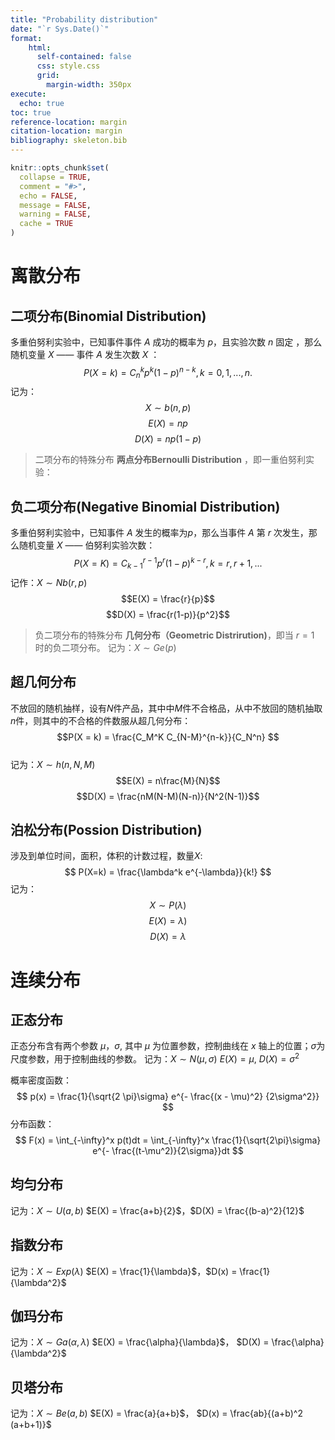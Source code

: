 ```yaml
---
title: "Probability distribution"
date: "`r Sys.Date()`"
format:
    html: 
      self-contained: false
      css: style.css
      grid: 
        margin-width: 350px
execute: 
  echo: true
toc: true
reference-location: margin
citation-location: margin
bibliography: skeleton.bib
---
```


```r
knitr::opts_chunk$set(
  collapse = TRUE,
  comment = "#>",
  echo = FALSE,
  message = FALSE,
  warning = FALSE,
  cache = TRUE
)
```


# 离散分布

## 二项分布(Binomial Distribution)
多重伯努利实验中，已知事件事件 $A$ 成功的概率为 $p$，且实验次数 $n$ 固定 ，那么随机变量 $X$ —— 事件 $A$ 发生次数 $X$ ：
$$ P(X = k) = C_n^k p^k(1-p)^{n-k}, k = 0,1,...,n. $$
记为：$$X \sim b(n,p)$$
$$E(X) = np$$
$$ D(X) = np(1-p)$$

> 二项分布的特殊分布 **两点分布Bernoulli Distribution** ，即一重伯努利实验：

## 负二项分布(Negative Binomial Distribution)

多重伯努利实验中，已知事件 $A$ 发生的概率为$p$，那么当事件 $A$ 第 $r$ 次发生，那么随机变量 $X$ —— 伯努利实验次数：
$$P(X = K) = C_{k-1}^{r-1}p^r(1-p)^{k-r}, k = r,r+1,... $$
记作：$X \sim Nb(r,p)$
$$E(X) = \frac{r}{p}$$
$$D(X) = \frac{r(1-p)}{p^2}$$

> 负二项分布的特殊分布  **几何分布（Geometric Distrirution)**，即当 $r = 1$ 时的负二项分布。
>记为：$X \sim Ge(p)$

## 超几何分布

不放回的随机抽样，设有$N$件产品，其中中$M$件不合格品，从中不放回的随机抽取$n$件，则其中的不合格的件数服从超几何分布： 
$$P(X = k) = \frac{C_M^K C_{N-M}^{n-k}}{C_N^n} $$  
记为：$X \sim h(n,N,M)$
$$E(X) = n\frac{M}{N}$$
$$D(X) = \frac{nM(N-M)(N-n)}{N^2(N-1)}$$

## 泊松分布(Possion Distribution)

涉及到单位时间，面积，体积的计数过程，数量$X$:
$$ P(X=k) = \frac{\lambda^k e^{-\lambda}}{k!}  $$ 
记为：$$ X \sim  P(\lambda) $$
$$E(X) = \lambda)$$
$$D(X) = \lambda$$

# 连续分布

## 正态分布
正态分布含有两个参数 $\mu$，$\sigma$, 其中 $\mu$ 为位置参数，控制曲线在 $x$ 轴上的位置；$\sigma$为尺度参数，用于控制曲线的参数。
记为：$X \sim N(\mu,\sigma)$
$E(X) = \mu$, $D(X) = \sigma^2$

概率密度函数：
$$ p(x) = \frac{1}{\sqrt{2 \pi}\sigma} e^{- \frac{(x - \mu)^2}   {2\sigma^2}} $$
分布函数：
$$ F(x) = \int_{-\infty}^x p(t)dt = \int_{-\infty}^x \frac{1}{\sqrt{2\pi}\sigma} e^{- \frac{(t-\mu^2)}{2\sigma}}dt $$

## 均匀分布
记为：$X \sim U(a,b)$
$E(X) = \frac{a+b}{2}$，$D(X) = \frac{(b-a)^2}{12}$  


## 指数分布
记为：$X \sim Exp(\lambda)$
$E(X) = \frac{1}{\lambda}$，$D(x) = \frac{1}{\lambda^2}$  


## 伽玛分布

记为：$X \sim Ga(\alpha,\lambda)$
$E(X) = \frac{\alpha}{\lambda}$， $D(X) = \frac{\alpha}{\lambda^2}$  


## 贝塔分布

记为：$X \sim Be(a,b)$
$E(X) = \frac{a}{a+b}$， $D(x) = \frac{ab}{(a+b)^2 (a+b+1)}$
